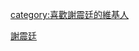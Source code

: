 {{Userbox
  |border-c = #000000
  |border-s = 1
  |id-c     = #FFFFFF
  |id-s     = 12
  |id-fc    = #000000
  |info-c   = #87cefa
  |info-s   = 10
  |info-fc  = #FFFF
  |id       = [[File:20071026DD.jpg|45px]]
  |info     = 這個用戶是'''[[謝震廷]]'''的歌迷。
}}
<includeonly>[[category:喜歡謝震廷的維基人]]</includeonly>
<noinclude>[[Category:藝人用戶框模板|謝震廷]]</noinclude>